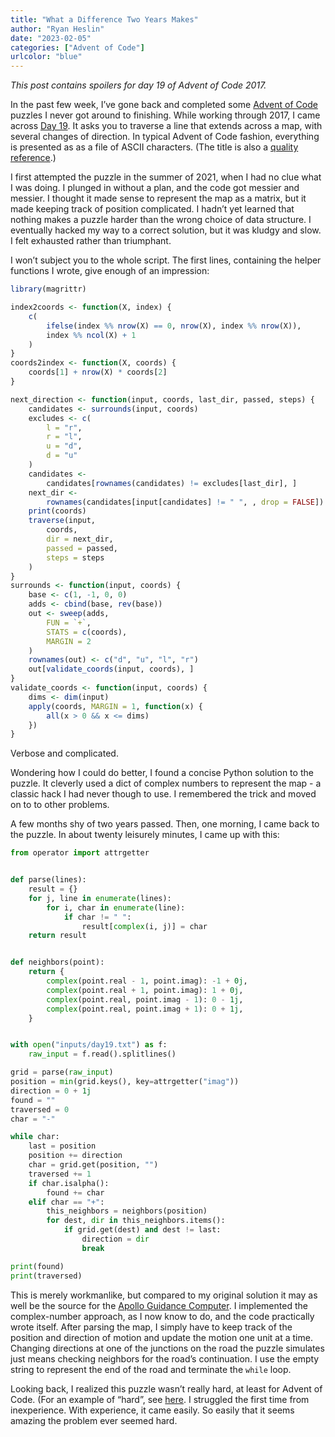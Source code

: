 ```yaml
---
title: "What a Difference Two Years Makes"
author: "Ryan Heslin"
date: "2023-02-05"
categories: ["Advent of Code"]
urlcolor: "blue"
---
```


_This post contains spoilers for day 19 of Advent of Code 2017._

In the past few week, I've gone back and completed some [Advent of Code](https://adventofcode.com/) puzzles I never got around to finishing. While working through 2017, I
came across [Day 19](https://adventofcode.com/2017/day/19).
It asks you to traverse a line that extends across a map, with several
changes of direction. In
typical Advent of Code fashion, everything is presented as as a file of ASCII characters.
(The title is also a [quality reference](https://en.wikipedia.org/wiki/Series_of_tubes).)

I first attempted the puzzle in the summer of 2021, when I had no clue what I
was doing. I plunged in without a plan, and the code got messier and messier.
I thought it made sense to represent the map as a matrix, but it made
keeping track of position complicated. I hadn't yet learned
that nothing makes a puzzle harder than the wrong choice of data structure. I
eventually hacked my way to a correct solution, but it was kludgy and slow. I felt exhausted rather than
triumphant.

I won't subject you to the whole script. The first lines, containing the helper
functions I wrote, give enough of an impression:

```r
library(magrittr)

index2coords <- function(X, index) {
    c(
        ifelse(index %% nrow(X) == 0, nrow(X), index %% nrow(X)),
        index %% ncol(X) + 1
    )
}
coords2index <- function(X, coords) {
    coords[1] + nrow(X) * coords[2]
}

next_direction <- function(input, coords, last_dir, passed, steps) {
    candidates <- surrounds(input, coords)
    excludes <- c(
        l = "r",
        r = "l",
        u = "d",
        d = "u"
    )
    candidates <-
        candidates[rownames(candidates) != excludes[last_dir], ]
    next_dir <-
        rownames(candidates[input[candidates] != " ", , drop = FALSE])
    print(coords)
    traverse(input,
        coords,
        dir = next_dir,
        passed = passed,
        steps = steps
    )
}
surrounds <- function(input, coords) {
    base <- c(1, -1, 0, 0)
    adds <- cbind(base, rev(base))
    out <- sweep(adds,
        FUN = `+`,
        STATS = c(coords),
        MARGIN = 2
    )
    rownames(out) <- c("d", "u", "l", "r")
    out[validate_coords(input, coords), ]
}
validate_coords <- function(input, coords) {
    dims <- dim(input)
    apply(coords, MARGIN = 1, function(x) {
        all(x > 0 && x <= dims)
    })
}
```

Verbose and complicated.

Wondering how I could do better, I found a concise Python solution to the puzzle.
It cleverly used a dict of complex numbers to represent the map - a classic
hack I had never though to use. I remembered the trick and moved on to to other
problems.

A few months shy of two years passed. Then, one morning,
I came back to the puzzle. In about twenty leisurely minutes, I came
up with this:

```python
from operator import attrgetter


def parse(lines):
    result = {}
    for j, line in enumerate(lines):
        for i, char in enumerate(line):
            if char != " ":
                result[complex(i, j)] = char
    return result


def neighbors(point):
    return {
        complex(point.real - 1, point.imag): -1 + 0j,
        complex(point.real + 1, point.imag): 1 + 0j,
        complex(point.real, point.imag - 1): 0 - 1j,
        complex(point.real, point.imag + 1): 0 + 1j,
    }


with open("inputs/day19.txt") as f:
    raw_input = f.read().splitlines()

grid = parse(raw_input)
position = min(grid.keys(), key=attrgetter("imag"))
direction = 0 + 1j
found = ""
traversed = 0
char = "-"

while char:
    last = position
    position += direction
    char = grid.get(position, "")
    traversed += 1
    if char.isalpha():
        found += char
    elif char == "+":
        this_neighbors = neighbors(position)
        for dest, dir in this_neighbors.items():
            if grid.get(dest) and dest != last:
                direction = dir
                break

print(found)
print(traversed)
```

This is merely workmanlike, but compared to my original solution it may as well
be the source for the [Apollo Guidance Computer](https://en.wikipedia.org/wiki/Apollo_Guidance_Computer). I implemented the complex-number approach, as I now know to do,
and the code practically wrote itself. After parsing the map, I simply have to
keep track of the position and direction of motion and update the motion one
unit at a time. Changing directions at one of the junctions on the road
the puzzle simulates just means checking neighbors for the road's continuation. I use the empty
string to represent the end of the road and terminate the `while` loop.

Looking back, I realized this puzzle wasn't really hard, at least for
Advent of Code. (For an example of "hard", see [here](https://adventofcode.com/2020/day/20).
I struggled the first time from inexperience.
With experience, it came easily. So easily that it seems
amazing the problem ever seemed hard.
